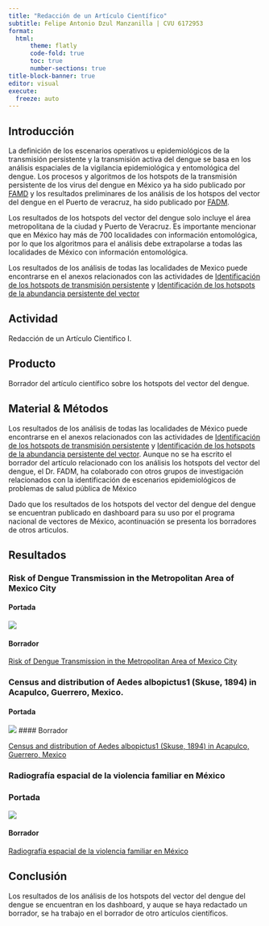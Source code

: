 ```yaml
---
title: "Redacción de un Artículo Científico"
subtitle: Felipe Antonio Dzul Manzanilla | CVU 6172953
format: 
  html:
      theme: flatly
      code-fold: true
      toc: true
      number-sections: true
title-block-banner: true
editor: visual
execute:
  freeze: auto
---
```


## Introducción

La definición de los escenarios operativos u epidemiológicos de la transmisión persistente y la transmisión activa del dengue se basa en los análisis espaciales de la vigilancia epidemiológica y entomológica del dengue. Los procesos y algoritmos de los hotspots de la transmisión persistente de los virus del dengue en México ya ha sido publicado por [FAMD](https://www.thelancet.com/journals/lanplh/article/PIIS2542-5196(21)00030-9/fulltext) y los resultados preliminares de los análisis de los hotspos del vector del dengue en el Puerto de veracruz, ha sido publicado por [FADM](https://acaentmex.org/entomologia/revista/2019/EMF/EMF%20497-501.pdf).

Los resultados de los hotspots del vector del dengue solo incluye el área metropolitana de la ciudad y Puerto de Veracruz. Es importante mencionar que en México hay más de 700 localidades con información entomológica, por lo que los algoritmos para el análisis debe extrapolarse a todas las localidades de México con información entomológica.

Los resultados de los análisis de todas las localidades de Mexico puede encontrarse en el anexos relacionados con las actividades de [Identificación de los hotspots de transmisión persistente](https://comforting-licorice-03ebff.netlify.app) y [Identificación de los hotspots de la abundancia persistente del vector](https://comforting-licorice-03ebff.netlify.app)


## Actividad

Redacción de un Artículo Científico I.


## Producto

Borrador del artículo científico sobre los hotspots del vector del dengue.


## Material & Métodos

Los resultados de los análisis de todas las localidades de México puede encontrarse en el anexos relacionados con las actividades de [Identificación de los hotspots de transmisión persistente](https://comforting-licorice-03ebff.netlify.app) y [Identificación de los hotspots de la abundancia persistente del vector](https://comforting-licorice-03ebff.netlify.app).
Aunque no se ha escrito el borrador del artículo relacionado con los análisis los hotspots del vector del dengue, el Dr. FADM, ha colaborado con otros grupos de investigación relacionados con la identificación de escenarios epidemiológicos de problemas de salud pública de México

Dado que los resultados de los hotspots del vector del dengue del dengue se encuentran publicado en dashboard para su uso por el programa nacional de vectores de México, acontinuación se presenta los borradores de otros articulos.

## Resultados


### Risk of Dengue Transmission in the Metropolitan Area of Mexico City

#### Portada

![](portada_cdmx.png)

#### Borrador

[Risk of Dengue Transmission in the Metropolitan Area of Mexico City](https://github.com/fdzul/redaccion_articulo_cientifico_I/blob/main/risk_cdmx.pdf)

### Census and distribution of Aedes albopictus1 (Skuse, 1894) in Acapulco, Guerrero, Mexico.

#### Portada

![](portada_acapulco.png)
#### Borrador

[Census and distribution of Aedes albopictus1 (Skuse, 1894) in Acapulco, Guerrero, Mexico](https://github.com/fdzul/redaccion_articulo_cientifico_I/blob/main/ae_albopictus_acapulco.pdf)

### Radiografía espacial de la violencia familiar en México

### Portada 

![](portada_violencia.png)

#### Borrador

[Radiografía espacial de la violencia familiar en México](https://github.com/fdzul/redaccion_articulo_cientifico_I/blob/main/RxViolenciaAlchol_230125.pdf)

## Conclusión

Los resultados de los análisis de los hotspots del vector del dengue del dengue se encuentran en los dashboard, y auque se haya redactado un borrador, se ha trabajo en el borrador de otro artículos científicos.



